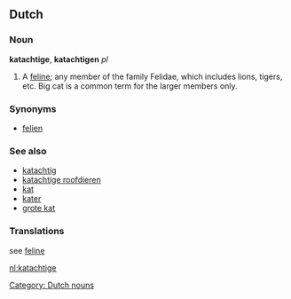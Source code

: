 ==Dutch==
===Noun===
[[Category: Dutch nouns]]
'''katachtige''', '''katachtigen''' ''pl''
# A [[feline]]; any member of the family Felidae, which includes lions, tigers, etc. Big cat is a common term for the larger members only.

===Synonyms===
* [[felien]]

===See also===
* [[katachtig]]
* [[katachtige roofdieren]]
* [[kat]]
* [[kater]]
* [[grote kat]]

===Translations===
see [[feline]]

[[nl:katachtige]]